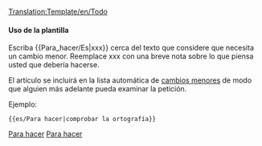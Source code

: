 <noinclude>[[Translation:Template/en/Todo]]</noinclude>{{es/Metaplantilla de avisos| tipo   = información
| imagen = pl/Wiki/Accessories-text-editor.png
| texto  = <strong>Para hacer...</strong><br />{{{1|Quien agregó esta plantilla no ha indicado lo que debía hacerse, por lo que deben eliminarse o actualizarse con la acción correspondiente.}}}
}}<includeonly>{{{2|[[Category:es/Para hacer]]}}}</includeonly><noinclude>

====Uso de la plantilla====
Escriba <nowiki>{{</nowiki>Para_hacer/Es<nowiki>|xxx}}</nowiki> cerca del texto que considere que necesita un cambio menor. Reemplace xxx con una breve nota sobre lo que piensa usted que debería hacerse.

El artículo se incluirá en la lista automática de [[:Category:es/Para hacer|cambios menores]] de modo que alguien más adelante pueda examinar la petición.

Ejemplo:
<pre>{{es/Para hacer|comprobar la ortografía}}</pre>

[[Category:es/Plantillas|Para hacer]][[Category:es/Cajas de mensajes|Para hacer]]</noinclude>